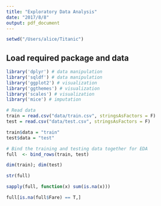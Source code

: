 ```yaml
---
title: "Exploratory Data Analysis"
date: "2017/8/8"
output: pdf_document
---
```


```r
setwd("/Users/alice/Titanic")
```

## Load required package and data
```r
library('dplyr') # data manipulation
library('sqldf') # data manipulation
library('ggplot2') # visualization
library('ggthemes') # visualization
library('scales') # visualization
library('mice') # imputation
```

```r
# Read data
train = read.csv("data/train.csv", stringsAsFactors = F)
test = read.csv("data/test.csv", stringsAsFactors = F)

train$data = "train"
test$data = "test"

# Bind the training and testing data together for EDA
full  <- bind_rows(train, test)
```

```r
dim(train); dim(test)
```

```r
str(full)
```

```r
sapply(full, function(x) sum(is.na(x)))

```

```r
full[is.na(full$Fare) == T,]
```



